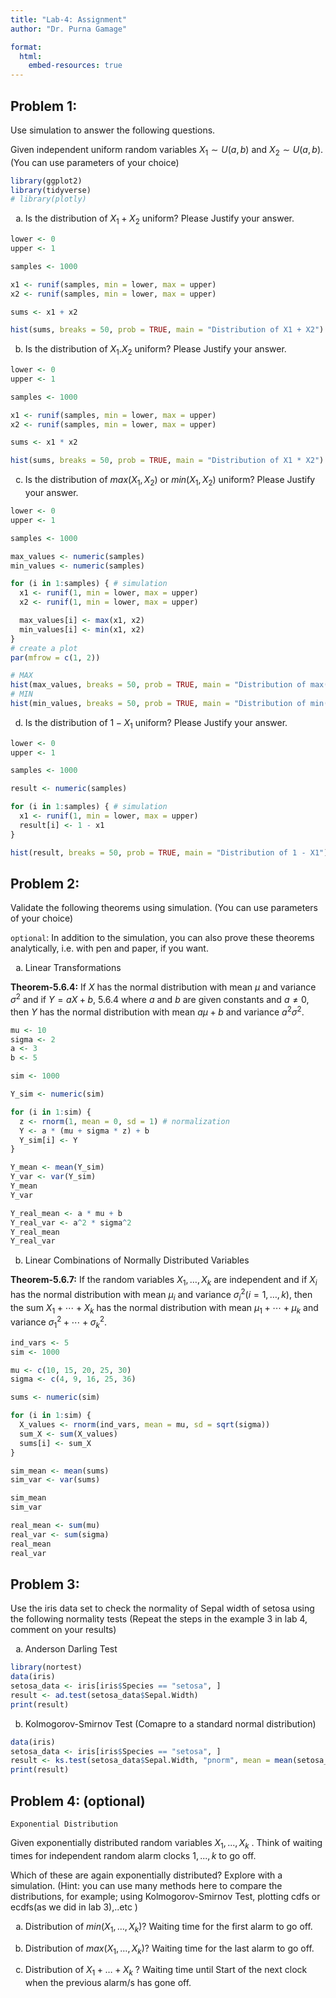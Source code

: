 ```yaml
---
title: "Lab-4: Assignment"
author: "Dr. Purna Gamage"

format: 
  html: 
    embed-resources: true
---
```


## Problem 1:

Use simulation to answer the following questions.

Given independent uniform random variables $X_1 \sim U(a, b)$ and $X_2 \sim U(a,b)$. (You can use parameters of your choice)

```r
library(ggplot2)
library(tidyverse)
# library(plotly)
```

a. Is the distribution of $X_1 +X_2$ uniform? Please Justify your answer.
```r
lower <- 0  
upper <- 1 

samples <- 1000

x1 <- runif(samples, min = lower, max = upper)
x2 <- runif(samples, min = lower, max = upper)

sums <- x1 + x2

hist(sums, breaks = 50, prob = TRUE, main = "Distribution of X1 + X2")
```

b. Is the distribution of $X_1.X_2$ uniform? Please Justify your answer.
```r
lower <- 0  
upper <- 1 

samples <- 1000

x1 <- runif(samples, min = lower, max = upper)
x2 <- runif(samples, min = lower, max = upper)

sums <- x1 * x2

hist(sums, breaks = 50, prob = TRUE, main = "Distribution of X1 * X2")
```

c. Is the distribution of $max(X_1, X_2)$ or $min(X_1, X_2)$ uniform? Please Justify your answer.
```r
lower <- 0
upper <- 1

samples <- 1000

max_values <- numeric(samples)
min_values <- numeric(samples)

for (i in 1:samples) { # simulation
  x1 <- runif(1, min = lower, max = upper)
  x2 <- runif(1, min = lower, max = upper)

  max_values[i] <- max(x1, x2)
  min_values[i] <- min(x1, x2)
}
# create a plot
par(mfrow = c(1, 2))

# MAX
hist(max_values, breaks = 50, prob = TRUE, main = "Distribution of max(X1, X2)")
# MIN
hist(min_values, breaks = 50, prob = TRUE, main = "Distribution of min(X1, X2)")
```

d. Is the distribution of $1-X_1$ uniform? Please Justify your answer.
```r
lower <- 0  
upper <- 1  

samples <- 1000

result <- numeric(samples)

for (i in 1:samples) { # simulation
  x1 <- runif(1, min = lower, max = upper)
  result[i] <- 1 - x1
}

hist(result, breaks = 50, prob = TRUE, main = "Distribution of 1 - X1")
```


## Problem 2:

Validate the following theorems using simulation. (You can use parameters of your choice)

`optional`: In addition to the simulation, you can also prove these theorems analytically, i.e. with pen and paper, if you want.

a. Linear Transformations 


**Theorem-5.6.4:** If $X$ has the normal distribution with mean $\mu$ and variance $\sigma^2$ and if $Y=a X+b$, 5.6.4 where $a$ and $b$ are given constants and $a \neq 0$, then $Y$ has the normal distribution with mean $a \mu+b$ and variance $a^2 \sigma^2$.

```r
mu <- 10
sigma <- 2  
a <- 3
b <- 5

sim <- 1000

Y_sim <- numeric(sim)

for (i in 1:sim) {
  z <- rnorm(1, mean = 0, sd = 1) # normalization
  Y <- a * (mu + sigma * z) + b
  Y_sim[i] <- Y
}

Y_mean <- mean(Y_sim)
Y_var <- var(Y_sim)
Y_mean
Y_var

Y_real_mean <- a * mu + b
Y_real_var <- a^2 * sigma^2
Y_real_mean
Y_real_var
```

b. Linear Combinations of Normally Distributed Variables

**Theorem-5.6.7:**  If the random variables $X_1, \ldots, X_k$ are independent and if $X_i$ has the normal distribution with mean $\mu_i$ and variance $\sigma_i^2(i=1, \ldots, k)$, then the sum $X_1+\cdots+X_k$ has the normal distribution with mean $\mu_1+\cdots+\mu_k$ and variance $\sigma_1^2+\cdots+\sigma_k^2$.

```r
ind_vars <- 5  
sim <- 1000

mu <- c(10, 15, 20, 25, 30)
sigma <- c(4, 9, 16, 25, 36)

sums <- numeric(sim)

for (i in 1:sim) {
  X_values <- rnorm(ind_vars, mean = mu, sd = sqrt(sigma))
  sum_X <- sum(X_values)
  sums[i] <- sum_X
}

sim_mean <- mean(sums)
sim_var <- var(sums)

sim_mean
sim_var

real_mean <- sum(mu)
real_var <- sum(sigma)
real_mean
real_var
```

## Problem 3: 

Use the iris data set to check the normality of Sepal width of setosa using the following normality tests (Repeat the steps  in the example 3 in lab 4, comment  on your results)

a. Anderson Darling Test
```r
library(nortest)
data(iris)
setosa_data <- iris[iris$Species == "setosa", ]
result <- ad.test(setosa_data$Sepal.Width)
print(result)
```

b. Kolmogorov-Smirnov Test (Comapre to a standard normal distribution)
```r
data(iris)
setosa_data <- iris[iris$Species == "setosa", ]
result <- ks.test(setosa_data$Sepal.Width, "pnorm", mean = mean(setosa_data$Sepal.Width), sd = sd(setosa_data$Sepal.Width))
print(result)
```


## Problem 4: (optional)

`Exponential Distribution`

Given exponentially distributed random variables $X_1, . . . , X_k$ . Think of waiting times for independent random alarm clocks $1,...,k$ to go off.

Which of these are again exponentially distributed? Explore with a simulation.
(Hint: you can use many methods here to compare the distributions, for example; using Kolmogorov-Smirnov Test, plotting cdfs or ecdfs(as we did in lab 3),..etc )

a. Distribution of $min(X_1,\dots,X_k)$? Waiting time for the first alarm to go off.

b. Distribution of $max(X_1, \dots, X_k )$? Waiting time for the last alarm to go off.

c. Distribution of $X_1 + \dots + X_k$ ? Waiting time until Start of the next clock when the previous alarm/s has gone off.
